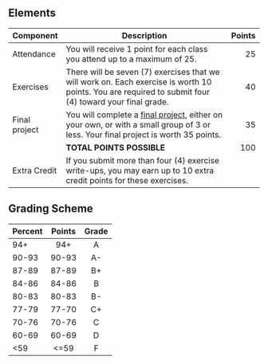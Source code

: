 ## Elements {- #eval-components}

| Component | Description                                  | Points |
|-----------|----------------------------------------------|--------:|
| Attendance | You will receive 1 point for each class you attend up to a maximum of 25. | 25 |
| Exercises | There will be seven (7) exercises that we will work on. Each exercise is worth 10 points. You are required to submit four (4) toward your final grade. | 40 |
| Final project | You will complete a [final project](exercises/final-project.qmd), either on your own, or with a small group of 3 or less. Your final project is worth 35 points. | 35 |
| | **TOTAL POINTS POSSIBLE** | 100 |
| Extra Credit | If you submit more than four (4) exercise write-ups, you may earn up to 10 extra credit points for these exercises. | |

## Grading Scheme {- #grading-scheme}

| Percent | Points | Grade |
|:--------|:------: | :------:|
| 94+     | 94+ | A     |
| 90-93   | 90-93 | A-    |
| 87-89   | 87-89 | B+    |
| 84-86   | 84-86 | B     |
| 80-83   | 80-83 | B-    |
| 77-79   | 77-70 | C+    |
| 70-76   | 70-76 | C     |
| 60-69   | 60-69 | D     |
| <59     | <=59 | F     |
